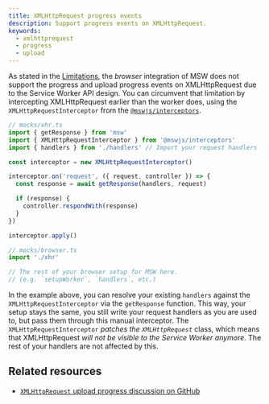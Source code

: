 ```yaml
---
title: XMLHttpRequest progress events
description: Support progress events on XMLHttpRequest.
keywords:
  - xmlhttprequest
  - progress
  - upload
---
```


As stated in the [Limitations](/docs/limitations), the _browser_ integration of MSW does not support the progress and upload progress events on XMLHttpRequest due to the Service Worker API design. You can circumvent that limitation by intercepting XMLHttpRequest earlier than the worker does, using the `XMLHttpRequestInterceptor` from the [`@mswjs/interceptors`](https://github.com/mswjs/interceptors).

```ts
// mocks/xhr.ts
import { getResponse } from 'msw'
import { XMLHttpRequestInterceptor } from '@mswjs/interceptors'
import { handlers } from './handlers' // Import your request handlers

const interceptor = new XMLHttpRequestInterceptor()

interceptor.on('request', ({ request, controller }) => {
  const response = await getResponse(handlers, request)

  if (response) {
    controller.respondWith(response)
  }
})

interceptor.apply()
```

```ts
// mocks/browser.ts
import './xhr'

// The rest of your browser setup for MSW here.
// (e.g. `setupWorker`, `handlers`, etc.)
```

In the example above, you can resolve your existing `handlers` against the `XMLHttpRequestInterceptor` via the `getResponse` function. This way, your setup stays the same, you still write your request handlers as you are used to, but pass them through this manual interceptor. The `XMLHttpRequestInterceptor` _patches the `XMLHttpRequest`_ class, which means that XMLHttpRequest _will not be visible to the Service Worker anymore_.
The rest of your handlers are not affected by this.

## Related resources

- [`XMLHttpRequest` upload progress discussion on GitHub](https://github.com/mswjs/msw/discussions/1937)

